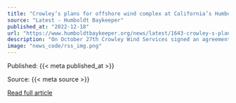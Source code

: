 ```yaml
---
title: "Crowley’s plans for offshore wind complex at California’s Humboldt Bay"
source: "Latest - Humboldt Baykeeper"
published_at: "2022-12-18"
url: "https://www.humboldtbaykeeper.org/news/latest/1643-crowley-s-plans-for-offshore-wind-complex-at-california-s-humboldt-bay"
description: "On October 27th Crowley Wind Services signed an agreement with the Port of Humboldt Bay to exclusively negotiate to be the developer and operator of a terminal to serve as California's first hub for offshore wind energy installations.If an agreement is reached, Crowley will be the exclusive developer/operator of the wind terminal at Humboldt Bay.In an interview with the American Journal of Transportation, Jeff Andreini, Crowley Wind Services's Vice President, described the future terminal, saying “heavy lift ships will be used for the construction of the terminals. There will be heavy lift cranes that will … be doing the actual construction of the turbine. So, the terminal will do the construction of the floaters. The floaters will actually be built in Humboldt Bay and not in a foreign country.&nbsp;There might be materials that might come from Asia, but the pre-construction will potentially (take place) in either San Francisco or Los Angeles and would be shipped to Humboldt Bay where the actual buildout will take place.”&nbsp;Read More"
image: "news_code/rss_img.png"
---
```



  Published: {{< meta published_at >}}
  

  Source: {{< meta source >}}
  

  [Read full article]({{< meta url >}})
  

